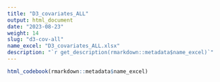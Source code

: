 ```yaml
---
title: "D3_covariates_ALL"
output: html_document
date: "2023-08-23"
weight: 14
slug: "d3-cov-all"
name_excel: "D3_covariates_ALL.xlsx"
description: "`r get_description(rmarkdown::metadata$name_excel)`"
---
```


```r
html_codebook(rmarkdown::metadata$name_excel)
```
